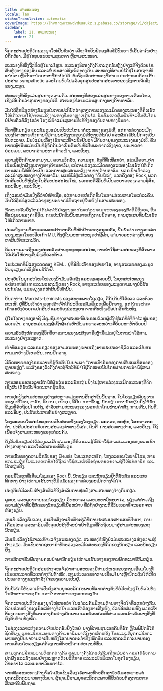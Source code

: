 ```yaml
---
title: ສາມສະໝອງ
locale: lao
statusTranslation: automatic
coverImage: https://lhvmrqwrcowdvduuaukz.supabase.co/storage/v1/object/public/strapi-uploads/small_cover-educacion-fundamental.webp-2d51a7828a2b1309555be27f7e2a61a0.webp
sidebar:
    label: 21. ສາມສະໝອງ
    order: 21
---
```

ຈິດຕະສາດປະຕິວັດຂອງຍຸກໃໝ່ຢືນຢັນວ່າ ເຄື່ອງຈັກອິນຊີຂອງສັດທີ່ມີປັນຍາ ທີ່ເອີ້ນວ່າຄົນຢ່າງບໍ່ຖືກຕ້ອງ, ມີຢູ່ໃນຮູບແບບສາມສູນກາງ ຫຼືສາມສະໝອງ.

ສະໝອງທີໜຶ່ງຖືກປິດຢູ່ໃນກະໂຫຼກ. ສະໝອງທີສອງກົງກັບກະດູກສັນຫຼັງຢ່າງແທ້ຈິງດ້ວຍໄຂສັນຫຼັງກາງຂອງມັນ ແລະເສັ້ນປະສາດທັງໝົດຂອງມັນ. ສະໝອງທີສາມບໍ່ໄດ້ຢູ່ໃນສະຖານທີ່ແນ່ນອນ ຫຼືເປັນອະໄວຍະວະທີ່ກຳນົດໄວ້. ຕົວຈິງແລ້ວສະໝອງທີສາມແມ່ນປະກອບດ້ວຍເສັ້ນປະສາດ sympathetic ແລະໂດຍທົ່ວໄປແລ້ວທຸກສູນປະສາດສະເພາະຂອງອົງການຈັດຕັ້ງຂອງມະນຸດ.

ສະໝອງທີໜຶ່ງແມ່ນສູນກາງຄວາມຄິດ. ສະໝອງທີສອງແມ່ນສູນກາງຂອງການເຄື່ອນໄຫວ, ເຊິ່ງເອີ້ນກັນວ່າສູນກາງຂອງມໍເຕີ້. ສະໝອງທີສາມແມ່ນສູນກາງທາງດ້ານອາລົມ.

ມັນໄດ້ຖືກພິສູດຢ່າງສົມບູນໃນການປະຕິບັດວ່າທຸກໆການລ່ວງລະເມີດຂອງສະໝອງທີ່ຄິດເຮັດໃຫ້ເກີດການໃຊ້ຈ່າຍພະລັງງານທາງປັນຍາຫຼາຍເກີນໄປ. ມັນສົມເຫດສົມຜົນທີ່ຈະຢືນຢັນໂດຍບໍ່ຢ້ານກົວຂໍ້ສົງໄສວ່າ ໂຮງໝໍບ້າແມ່ນສຸສານທີ່ແທ້ຈິງຂອງຄົນຕາຍທາງປັນຍາ.

ກິລາທີ່ກົມກຽວ ແລະສົມດູນແມ່ນເປັນປະໂຫຍດຕໍ່ສະໝອງຂອງມໍເຕີ້, ແຕ່ການລ່ວງລະເມີດຂອງກິລາໝາຍເຖິງການໃຊ້ຈ່າຍພະລັງງານຂອງມໍເຕີ້ຫຼາຍເກີນໄປ ແລະຜົນໄດ້ຮັບມັກຈະເປັນອັນຕະລາຍ. ມັນບໍ່ແມ່ນເລື່ອງໄຮ້ສາລະທີ່ຈະຢືນຢັນວ່າ ມີຄົນຕາຍຂອງສະໝອງຂອງມໍເຕີ້. ຄົນຕາຍເຫຼົ່ານັ້ນແມ່ນເປັນທີ່ຮູ້ຈັກກັນວ່າເປັນຄົນເຈັບທີ່ເປັນພະຍາດເຄິ່ງຊາດ, ພະຍາດຂາອ່ອນເພຍ, ພະຍາດອໍາມະພາດກ້າວໜ້າ, ແລະອື່ນໆ.

ຄວາມຮູ້ສຶກດ້ານຄວາມງາມ, ຄວາມລຶກລັບ, ຄວາມສຸກ, ດົນຕີທີ່ເໜືອກວ່າ, ແມ່ນມີຄວາມຈໍາເປັນເພື່ອປູກຝັງສູນກາງທາງດ້ານອາລົມ, ແຕ່ການລ່ວງລະເມີດຂອງສະໝອງນັ້ນເຮັດໃຫ້ເກີດການສວມໃສ່ທີ່ບໍ່ຈໍາເປັນ ແລະການສູນເສຍພະລັງງານທາງດ້ານອາລົມ. ພວກເຂົາເຈົ້າລ່ວງລະເມີດສະໝອງທາງດ້ານອາລົມ, ພວກທີ່ມີຢູ່ແລ້ວຂອງ "ຄື້ນໃໝ່", ພວກຄັ່ງຂອງ Rock, ພວກນັກສິລະປິນທີ່ຫຼົງໄຫຼໃນສິລະປະສະໄໝໃໝ່, ພວກກະຕືລືລົ້ນທີ່ເປັນພະຍາດຂອງຄວາມຮູ້ສຶກ, ແລະອື່ນໆ, ແລະອື່ນໆ.

ເຖິງແມ່ນວ່າມັນເບິ່ງຄືວ່າບໍ່ໜ້າເຊື່ອ, ແຕ່ການຕາຍກໍ່ເກີດຂຶ້ນໃນສາມສ່ວນສາມໃນແຕ່ລະຄົນ. ມັນໄດ້ຖືກພິສູດແລ້ວວ່າທຸກໆພະຍາດມີພື້ນຖານຢູ່ໃນໜຶ່ງໃນສາມສະໝອງ.

ກົດໝາຍອັນຍິ່ງໃຫຍ່ໄດ້ຝາກໄວ້ຢ່າງສະຫຼາດໃນແຕ່ລະສາມສະໝອງຂອງສັດທີ່ມີປັນຍາ, ທຶນທີ່ແນ່ນອນຂອງຄ່າຊີວິດ. ການປະຢັດທຶນນັ້ນຫມາຍເຖິງການຍືດອາຍຸ, ການສູນເສຍທຶນນັ້ນເຮັດໃຫ້ເກີດການຕາຍ.

ປະເພນີບູຮານທີ່ມາຮອດພວກເຮົາຈາກຄືນທີ່ໜ້າຢ້ານຂອງສະຕະວັດ, ຢືນຢັນວ່າ ອາຍຸສະເລ່ຍຂອງມະນຸດໃນທະວີບເກົ່າ MU, ຕັ້ງຢູ່ໃນມະຫາສະໝຸດປາຊີຟິກ, ແກ່ຍາວລະຫວ່າງສິບສອງຫາສິບຫ້າສະຕະວັດ.

ດ້ວຍການມາເຖິງຂອງສະຕະວັດຜ່ານທຸກຍຸກທຸກສະໄໝ, ການນໍາໃຊ້ສາມສະໝອງທີ່ຜິດພາດໄດ້ເຮັດໃຫ້ອາຍຸສັ້ນລົງເທື່ອລະກ້າວ.

ໃນປະເທດທີ່ມີແສງແດດຂອງ KEM... ຢູ່ທີ່ອີຢິບເກົ່າຂອງຟາຣາໂອ, ອາຍຸສະເລ່ຍຂອງມະນຸດບັນລຸພຽງແຕ່ໜຶ່ງຮ້ອຍສີ່ສິບປີ.

ປະຈຸບັນໃນຍຸກສະໄໝໃໝ່ຂອງນໍ້າມັນແອັດຊັງ ແລະເຊລລູລອຍນີ້, ໃນຍຸກສະໄໝຂອງ existentialism ແລະພວກກະບົດຂອງ Rock, ອາຍຸສະເລ່ຍຂອງມະນຸດຕາມບາງບໍລິສັດປະກັນໄພ, ແມ່ນພຽງແຕ່ຫ້າສິບປີເທົ່ານັ້ນ.

ບັນດາທ່ານ Marxists-Leninists ຂອງສະຫະພາບໂຊວຽດ, ຄືກັນກັບທີ່ໂອ້ອວດ ແລະຕົວະສະເໝີ, ຢູ່ທີ່ນັ້ນເວົ້າວ່າ ພວກເຂົາເຈົ້າໄດ້ປະດິດເຊລັມພິເສດເພື່ອຍືດອາຍຸ, ແຕ່ Kruschev ເຖົ້າແກ່ຍັງບໍ່ຮອດແປດສິບປີ ແລະຕ້ອງຂໍອະນຸຍາດຈາກຕີນໜຶ່ງເພື່ອຍົກອີກຕີນໜຶ່ງ.

ຢູ່ໃນໃຈກາງຂອງອາຊີ ມີຊຸມຊົນທາງສາສະໜາທີ່ປະກອບດ້ວຍຜູ້ເຖົ້າຜູ້ແກ່ທີ່ບໍ່ຈື່ຈໍາໄວໜຸ່ມຂອງພວກເຂົາ. ອາຍຸສະເລ່ຍຂອງຜູ້ເຖົ້າຜູ້ແກ່ເຫຼົ່ານັ້ນແກ່ຍາວລະຫວ່າງສີ່ຮ້ອຍຫາຫ້າຮ້ອຍປີ.

ຄວາມລັບທັງໝົດຂອງຊີວິດທີ່ຍາວນານຂອງພະສົງອາຊີເຫຼົ່ານີ້ແມ່ນຢູ່ໃນການນໍາໃຊ້ສາມສະໝອງຢ່າງສະຫຼາດ.

ໜ້າທີ່ສົມດູນ ແລະກົມກຽວຂອງສາມສະໝອງໝາຍເຖິງການປະຢັດຄ່າຊີວິດ ແລະເປັນຜົນຕາມມາຢ່າງມີເຫດຜົນ, ການຍືດອາຍຸ.

ມີກົດໝາຍຂອງຈັກກະວານທີ່ຮູ້ຈັກກັນໃນນາມວ່າ "ການເທົ່າກັນຂອງການສັ່ນສະເທືອນຂອງຫຼາຍແຫຼ່ງ". ພະສົງຂອງວັດດັ່ງກ່າວຮູ້ຈັກວິທີນໍາໃຊ້ກົດໝາຍນັ້ນໂດຍຜ່ານການນໍາໃຊ້ສາມສະໝອງ.

ການສອນນອກເວລາເຮັດໃຫ້ຜູ້ຮຽນ ແລະນັກຮຽນຍິງໄປສູ່ການລ່ວງລະເມີດສະໝອງທີ່ຄິດ ເຊິ່ງຜົນໄດ້ຮັບນັ້ນຈິດຕະສາດຮູ້ແລ້ວ.

ການປູກຝັງສາມສະໝອງຢ່າງສະຫຼາດແມ່ນການສຶກສາຂັ້ນພື້ນຖານ. ໃນໂຮງຮຽນລັບບູຮານຂອງບາບີໂລນ, ເກຣັກ, ອິນເດຍ, ເປີເຊຍ, ອີຢິບ, ແລະອື່ນໆ, ນັກຮຽນ ແລະນັກຮຽນຍິງໄດ້ຮັບຂໍ້ມູນທີ່ຄົບຖ້ວນໂດຍກົງ, ສໍາລັບສາມສະໝອງຂອງພວກເຂົາໂດຍຜ່ານຄໍາສັ່ງ, ການເຕັ້ນ, ດົນຕີ, ແລະອື່ນໆ, ປະສົມປະສານກັນຢ່າງສະຫຼາດ.

ໂຮງລະຄອນໃນສະໄໝບູຮານເປັນສ່ວນໜຶ່ງຂອງໂຮງຮຽນ. ລະຄອນ, ຕະຫຼົກ, ໂສກນາດຕະກໍາ, ປະສົມປະສານກັບການສະແດງທ່າທາງພິເສດ, ດົນຕີ, ການສອນທາງປາກ, ແລະອື່ນໆ. ໃຊ້ເພື່ອແຈ້ງສາມສະໝອງຂອງແຕ່ລະຄົນ.

ດັ່ງນັ້ນນັກຮຽນບໍ່ໄດ້ລ່ວງລະເມີດສະໝອງທີ່ຄິດ ແລະຮູ້ວິທີນໍາໃຊ້ສາມສະໝອງຂອງພວກເຂົາຢ່າງສະຫຼາດ ແລະໃນລັກສະນະທີ່ສົມດູນ.

ການເຕັ້ນຂອງຄວາມລຶກລັບຂອງ Eleusis ໃນປະເທດເກຣັກ, ໂຮງລະຄອນໃນບາບີໂລນ, ການແກະສະຫຼັກໃນປະເທດເກຣັກໄດ້ຖືກນໍາໃຊ້ສະເໝີເພື່ອຖ່າຍທອດຄວາມຮູ້ໃຫ້ແກ່ສາວົກ ແລະນັກຮຽນຍິງ.

ຕອນນີ້ໃນຍຸກທີ່ເສື່ອມໂຊມຂອງ Rock ນີ້, ນັກຮຽນ ແລະນັກຮຽນຍິງທີ່ສັບສົນ ແລະເສຍທິດທາງ ຍ່າງໄປຕາມເສັ້ນທາງທີ່ມືດມົວຂອງການລ່ວງລະເມີດທາງຈິດໃຈ.

ປະຈຸບັນບໍ່ມີລະບົບສ້າງສັນທີ່ແທ້ຈິງສໍາລັບການປູກຝັງສາມສະໝອງຢ່າງກົມກຽວ.

ຄູສອນ ແລະຄູອາຈານຂອງໂຮງຮຽນ, ວິທະຍາໄລ ແລະມະຫາວິທະຍາໄລ, ພຽງແຕ່ກ່າວເຖິງຄວາມຊົງຈໍາທີ່ບໍ່ຊື່ສັດຂອງນັກຮຽນທີ່ເບື່ອຫນ່າຍ ທີ່ລໍຖ້າຢ່າງກະຕືລືລົ້ນເວລາທີ່ຈະອອກຈາກຫ້ອງຮຽນ.

ມັນເປັນເລື່ອງຮີບດ່ວນ, ມັນເປັນສິ່ງຈໍາເປັນທີ່ຈະຮູ້ວິທີການປະສົມປະສານສະຕິປັນຍາ, ການເຄື່ອນໄຫວ ແລະອາລົມເພື່ອຈຸດປະສົງທີ່ຈະນໍາເອົາຂໍ້ມູນທີ່ຄົບຖ້ວນມາສູ່ສາມສະໝອງຂອງນັກຮຽນ.

ມັນເປັນເລື່ອງໄຮ້ສາລະທີ່ຈະແຈ້ງສະໝອງດຽວ. ສະໝອງທີໜຶ່ງບໍ່ແມ່ນສະໝອງແຫ່ງຄວາມຮູ້ຢ່າງດຽວ. ມັນເປັນອາດຊະຍາກຳທີ່ຈະລ່ວງລະເມີດສະໝອງທີ່ຄິດຂອງນັກຮຽນ ແລະນັກຮຽນຍິງ.

ການສຶກສາຂັ້ນພື້ນຖານຄວນນໍາພານັກຮຽນໄປຕາມເສັ້ນທາງຂອງການພັດທະນາທີ່ກົມກຽວ.

ຈິດຕະສາດປະຕິວັດສອນຢ່າງຈະແຈ້ງວ່າສາມສະໝອງມີສາມປະເພດຂອງການເຊື່ອມໂຍງທີ່ເປັນເອກະລາດທີ່ແຕກຕ່າງກັນທັງໝົດ. ສາມປະເພດຂອງການເຊື່ອມໂຍງເຫຼົ່ານີ້ກະຕຸ້ນໃຫ້ເກີດປະເພດຕ່າງໆຂອງກໍາລັງໃຈຂອງຄວາມເປັນຢູ່.

ອັນນີ້ເຮັດໃຫ້ພວກເຮົາເປັນຈິງສາມບຸກຄະລິກກະພາບທີ່ແຕກຕ່າງກັນທີ່ບໍ່ມີຫຍັງຢູ່ໃນທົ່ວໄປທັງໃນລັກສະນະຂອງມັນ ແລະໃນການສະແດງອອກຂອງມັນ.

ຈິດຕະສາດປະຕິວັດຂອງຍຸກໃໝ່ສອນວ່າ ໃນແຕ່ລະຄົນມີສາມດ້ານທາງຈິດໃຈທີ່ແຕກຕ່າງກັນ. ດ້ວຍສ່ວນໜຶ່ງຂອງເນື້ອແທ້ທາງຈິດໃຈ ພວກເຮົາຕ້ອງການສິ່ງໜຶ່ງ, ດ້ວຍອີກສ່ວນໜຶ່ງ ພວກເຮົາຕ້ອງການບາງສິ່ງທີ່ແຕກຕ່າງກັນຢ່າງເດັດຂາດ ແລະຍ້ອນສ່ວນທີສາມ ພວກເຮົາເຮັດບາງສິ່ງທີ່ກົງກັນຂ້າມທັງໝົດ.

ໃນຊ່ວງເວລາແຫ່ງຄວາມເຈັບປວດອັນຍິ່ງໃຫຍ່, ບາງທີການສູນເສຍຄົນທີ່ຮັກ ຫຼືໄພພິບັດທີ່ໃກ້ຊິດອື່ນໆ, ບຸກຄະລິກກະພາບທາງດ້ານອາລົມມາເຖິງຈຸດໝົດຫວັງ ໃນຂະນະທີ່ບຸກຄະລິກກະພາບທາງປັນຍາຖາມວ່າເປັນຫຍັງໂສກນາດຕະກໍາທັງໝົດນັ້ນ ແລະບຸກຄະລິກກະພາບຂອງການເຄື່ອນໄຫວພຽງແຕ່ຕ້ອງການທີ່ຈະໜີຈາກສະຖານທີ່ນັ້ນ.

ສາມບຸກຄະລິກກະພາບທີ່ແຕກຕ່າງກັນ ແລະບາງຄັ້ງຂັດແຍ້ງກັນເຖິງແມ່ນວ່າ ຄວນໄດ້ຮັບການປູກຝັງ ແລະສັ່ງສອນຢ່າງສະຫຼາດດ້ວຍວິທີການ ແລະລະບົບພິເສດໃນທຸກໂຮງຮຽນ, ວິທະຍາໄລ ແລະມະຫາວິທະຍາໄລ.

ຈາກທັດສະນະທາງດ້ານຈິດໃຈມັນເປັນເລື່ອງໄຮ້ສາລະທີ່ຈະສຶກສາອົບຮົມສະເພາະແຕ່ບຸກຄະລິກກະພາບທາງປັນຍາ. ຜູ້ຊາຍມີສາມບຸກຄະລິກກະພາບທີ່ຮີບດ່ວນຕ້ອງການການສຶກສາຂັ້ນພື້ນຖານ.

